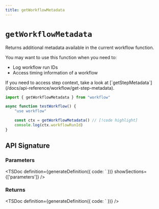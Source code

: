 ```yaml
---
title: getWorkflowMetadata
---
```



# `getWorkflowMetadata`

Returns additional metadata available in the current workflow function.

You may want to use this function when you need to:

* Log workflow run IDs
* Access timing information of a workflow

<Callout>
If you need to access step context, take a look at [`getStepMetadata`](/docs/api-reference/workflow/get-step-metadata).
</Callout>

```typescript lineNumbers
import { getWorkflowMetadata } from "workflow"

async function testWorkflow() {
    "use workflow"

    const ctx = getWorkflowMetadata() // [!code highlight]
    console.log(ctx.workflowRunId)
}
```

## API Signature

### Parameters

<TSDoc
definition={generateDefinition({
  code: `
})}
showSections={['parameters']}
/>

### Returns

<TSDoc
definition={generateDefinition({
  code: `
})}
/>
